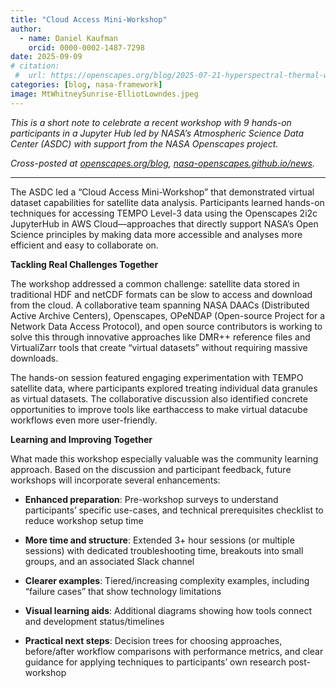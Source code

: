```yaml
---
title: "Cloud Access Mini-Workshop"
author:
  - name: Daniel Kaufman
    orcid: 0000-0002-1487-7298
date: 2025-09-09
# citation: 
 #  url: https://openscapes.org/blog/2025-07-21-hyperspectral-thermal-workshop/
categories: [blog, nasa-framework]
image: MtWhitneySunrise-ElliotLowndes.jpeg
---
```


*This is a short note to celebrate a recent workshop with 9 hands-on participants in a Jupyter Hub led by NASA's Atmospheric Science Data Center (ASDC) with support from the NASA Openscapes project.*

*Cross-posted at [openscapes.org/blog](https://openscapes.org/blog),* [*nasa-openscapes.github.io/news*](https://nasa-openscapes.github.io/news.html)*.*

------------------------------------------------------------------------

The ASDC led a "Cloud Access Mini-Workshop" that demonstrated virtual dataset capabilities for satellite data analysis. Participants learned hands-on techniques for accessing TEMPO Level-3 data using the Openscapes 2i2c JupyterHub in AWS Cloud—approaches that directly support NASA's Open Science principles by making data more accessible and analyses more efficient and easy to collaborate on. 

**Tackling Real Challenges Together**

The workshop addressed a common challenge: satellite data stored in traditional HDF and netCDF formats can be slow to access and download from the cloud. A collaborative team spanning NASA DAACs (Distributed Active Archive Centers), Openscapes, OPeNDAP (Open-source Project for a Network Data Access Protocol), and open source contributors is working to solve this through innovative approaches like DMR++ reference files and VirtualiZarr tools that create "virtual datasets" without requiring massive downloads.

The hands-on session featured engaging experimentation with TEMPO satellite data, where participants explored treating individual data granules as virtual datasets. The collaborative discussion also identified concrete opportunities to improve tools like earthaccess to make virtual datacube workflows even more user-friendly.


**Learning and Improving Together**

What made this workshop especially valuable was the community learning approach. Based on the discussion and participant feedback, future workshops will incorporate several enhancements:

- **Enhanced preparation**: Pre-workshop surveys to understand participants' specific use-cases, and technical prerequisites checklist to reduce workshop setup time

- **More time and structure**: Extended 3+ hour sessions (or multiple sessions) with dedicated troubleshooting time, breakouts into small groups, and an associated Slack channel 

- **Clearer examples**: Tiered/increasing complexity examples, including "failure cases" that show technology limitations

- **Visual learning aids**: Additional diagrams showing how tools connect and development status/timelines

- **Practical next steps**: Decision trees for choosing approaches, before/after workflow comparisons with performance metrics, and clear guidance for applying techniques to participants' own research post-workshop

